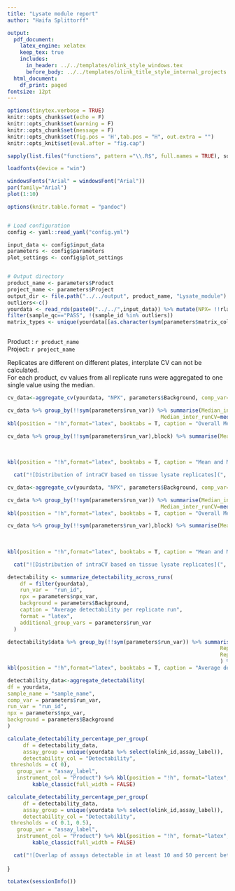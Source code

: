 ```yaml
---
title: "Lysate module report"
author: "Haifa Splittorff"

output:
  pdf_document:
    latex_engine: xelatex
    keep_tex: true
    includes:
      in_header: ../../templates/olink_style_windows.tex
      before_body: ../../templates/olink_title_style_internal_projects.tex
  html_document:
    df_print: paged
fontsize: 12pt
---
```

\makeolinktitle
\thispagestyle{olink_header_toc}
\tableofcontents
\newpage
\pagestyle{olink_header}


```r
options(tinytex.verbose = TRUE)
knitr::opts_chunk$set(echo = F)
knitr::opts_chunk$set(warning = F)
knitr::opts_chunk$set(message = F)
knitr::opts_chunk$set(fig.pos = 'H',tab.pos = "H", out.extra = "")
knitr::opts_knit$set(eval.after = "fig.cap")

sapply(list.files("functions", pattern ="\\.R$", full.names = TRUE), source)

loadfonts(device = "win")

windowsFonts("Arial" = windowsFont("Arial"))
par(family="Arial")
plot(1:10)

options(knitr.table.format = "pandoc")


# Load configuration
config <- yaml::read_yaml("config.yml")

input_data <- config$input_data
parameters <- config$parameters
plot_settings <- config$plot_settings


# Output directory
product_name <- parameters$Product
project_name <- parameters$Project
output_dir <- file.path("../../output", product_name, "Lysate_module")
outliers<-c()
yourdata <- read_rds(paste0("../../",input_data)) %>% mutate(NPX= !!rlang::sym(parameters$npx_var)) %>% # some olink_analyse functions need NPX
filter(sample_qc=="PASS", !(sample_id %in% outliers))                                         
matrix_types <- unique(yourdata[[as.character(sym(parameters$matrix_column))]] )



```


\newpage
\section{Param}

Product :  `r product_name`   
Project: `r project_name`   


\newpage
\section{Coefficient of variance based on Lysate replicate samples}

Replicates are different on different plates, interplate CV can not be calculated.  
For each product, cv values from all replicate runs were aggregated to one single value using the median.  

\subsection{CV based on tissue lysate replicates}


```r
cv_data<-aggregate_cv(yourdata, "NPX", parameters$Background, comp_var="run_id", filter_col = "sample_label", filter_value =  "Tissue_Lysate_replicates", additionnal_var=c(parameters$run_var,"block"))

cv_data %>% group_by(!!sym(parameters$run_var)) %>% summarise(Median_intraCV=median(intra_CV,na.rm=TRUE),
                                                 Median_inter_runCV=median(inter_run_CV,na.rm=TRUE), .groups = "drop") %>%  mutate(across(where(is.numeric), ~ round(., digits = 2))) %>% 
kbl(position = "!h",format="latex", booktabs = T, caption = "Overall Median of CV based on Tissue Lysate replicates") %>% kable_styling(font_size = 12,full_width = FALSE)

```



```r

cv_data %>% group_by(!!sym(parameters$run_var),block) %>% summarise(Mean_intraCV=mean(intra_CV, na.rm = TRUE),
                                                                             Median_intraCV=median(intra_CV,na.rm=TRUE),
                                                                             Mean_inter_runCV=mean(inter_run_CV, na.rm = TRUE),
                                                                             Median_inter_runCV=median(inter_run_CV,na.rm=TRUE), .groups = "drop") %>%  mutate(across(where(is.numeric), ~ round(., digits = 2))) %>% 
kbl(position = "!h",format="latex", booktabs = T, caption = "Mean and Median of CV based on Tissue Lysate replicates, per block") %>% kable_styling(font_size = 12,full_width = FALSE)

```


\newpage


```r
  cat("![Distribution of intraCV based on tissue lysate replicates](", output_dir, "/violin_intra_tissue.", plot_settings$format, "){width=100%}",sep="")

```

\newpage
\subsection{CV based on cell lysate replicates}


```r
cv_data<-aggregate_cv(yourdata, "NPX", parameters$Background, comp_var="run_id", filter_col = "sample_label", filter_value =  "Cell_Lysate_replicates", additionnal_var=c(parameters$run_var,"block"))

cv_data %>% group_by(!!sym(parameters$run_var)) %>% summarise(Median_intraCV=median(intra_CV,na.rm=TRUE),
                                                 Median_inter_runCV=median(inter_run_CV,na.rm=TRUE), .groups = "drop") %>%  mutate(across(where(is.numeric), ~ round(., digits = 2))) %>% 
kbl(position = "!h",format="latex", booktabs = T, caption = "Overall Median of CV based on Cell Lysate replicates") %>% kable_styling(font_size = 12,full_width = FALSE)

```



```r


cv_data %>% group_by(!!sym(parameters$run_var),block) %>% summarise(Mean_intraCV=mean(intra_CV, na.rm = TRUE),
                                                                             Median_intraCV=median(intra_CV,na.rm=TRUE),
                                                                             Mean_inter_runCV=mean(inter_run_CV, na.rm = TRUE),
                                                                             Median_inter_runCV=median(inter_run_CV,na.rm=TRUE), .groups = "drop") %>%  mutate(across(where(is.numeric), ~ round(., digits = 2))) %>% 
kbl(position = "!h",format="latex", booktabs = T, caption = "Mean and Median of CV based on Cell Lysate replicates,  per block") %>% kable_styling(font_size = 12,full_width = FALSE)

```



\newpage


```r
  cat("![Distribution of intraCV based on tissue lysate replicates](", output_dir, "/violin_intra_cell.", plot_settings$format, "){width=100%}",sep="")

```




\newpage
\section{Average detectability per replicate run}



```r

detectability <- summarize_detectability_across_runs(
    df = filter(yourdata),
    run_var =  "run_id",
    npx = parameters$npx_var,
    background = parameters$Background,
    caption = "Average detectability per replicate run",
    format = "latex",
    additional_group_vars = parameters$run_var
  )

detectability$data %>% group_by(!!sym(parameters$run_var)) %>% summarise(Rep1=round(mean(rep1, na.rm = TRUE),digits = 3),
                                                                    Rep2=round(mean(rep2, na.rm = TRUE),digits = 3),
                                                                    Rep3=round(mean(rep3, na.rm = TRUE),digits = 3)
                                                                    ) %>% 
kbl(position = "!h",format="latex", booktabs = T, caption = "Average detectability per replicate run and product") %>% kable_styling(font_size = 12,full_width = FALSE)

```




\newpage
\section{Percentage of assays detectable in at least one lysate sample}


```r

detectability_data<-aggregate_detectability(
df = yourdata,
sample_name = "sample_name",
comp_var = parameters$run_var,
run_var = "run_id",
npx = parameters$npx_var,
background = parameters$Background
)

calculate_detectability_percentage_per_group(
     df = detectability_data, 
     assay_group = unique(yourdata %>% select(olink_id,assay_label)), 
     detectability_col = "Detectability", 
 thresholds = c( 0),
   group_var = "assay_label",
   instrument_col = "Product") %>% kbl(position = "!h", format="latex", caption = "Percentage of assays detectable in at least one sample per product" ) %>%
        kable_classic(full_width = FALSE)

```



\newpage
\section{Percentage of assays detectable in at least 10, 50 percent of the lysate samples}


```r

calculate_detectability_percentage_per_group(
     df = detectability_data, 
     assay_group = unique(yourdata %>% select(olink_id,assay_label)), 
     detectability_col = "Detectability", 
 thresholds = c( 0.1, 0.5),
   group_var = "assay_label",
   instrument_col = "Product") %>% kbl(position = "!h", format="latex", caption = "Percentage of assays detectable in at least 10, 50 percent of the lysate samples" ) %>%
        kable_classic(full_width = FALSE)

```




\newpage
\section{Overlap of assays detectable in at least 10, 50 percent of the lysate samples between products}


```r
  cat("![Overlap of assays detectable in at least 10 and 50 percent between products](", output_dir, "/Venn_detect.", plot_settings$format, "){width=100%}",sep="")

```


}




\newpage
\section{Appendix}


\subsection{R Session Information}

```r
toLatex(sessionInfo())
```

